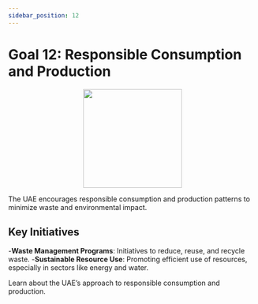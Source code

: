 ```yaml
---
sidebar_position: 12
---
```


# Goal 12: Responsible Consumption and Production

<p align="center"><img src="https://www.un.org/sustainabledevelopment/wp-content/uploads/2019/08/E-Goal-12-1024x1024.png" width="200" height="200"/></p>

The UAE encourages responsible consumption and production patterns to minimize waste and environmental impact.

## Key Initiatives

-**Waste Management Programs**: Initiatives to reduce, reuse, and recycle waste.
-**Sustainable Resource Use**: Promoting efficient use of resources, especially in sectors like energy and water.

Learn about the UAE’s approach to responsible consumption and production.
